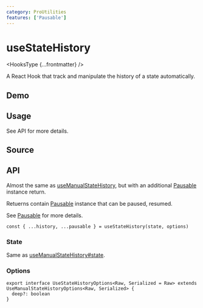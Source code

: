 ```yaml
---
category: ProUtilities
features: ['Pausable']
---
```


# useStateHistory


<HooksType {...frontmatter} />

A React Hook that track and manipulate the history of a state automatically.

## Demo


<App />

## Usage

See API for more details.

## Source


<Source />

## API

Almost the same as [useManualStateHistory](/reference/use-manual-state-history), but with an additional [Pausable](/docs/features/pausable) instance return.

Retuerns contain [Pausable](/docs/features/pausable) instance that can be paused, resumed.

See [Pausable](/docs/features/pausable) for more details.

```tsx
const { ...history, ...pausable } = useStateHistory(state, options)
```

### State

Same as [useManualStateHistory#state](/reference/use-manual-state-history/#state).

### Options

```tsx
export interface UseStateHistoryOptions<Raw, Serialized = Raw> extends UseManualStateHistoryOptions<Raw, Serialized> {
  deep?: boolean
}
```
